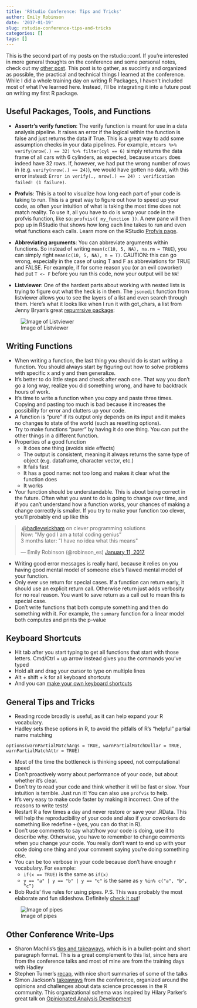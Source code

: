 ```yaml
---
title: 'RStudio Conference: Tips and Tricks'
author: Emily Robinson
date: '2017-01-19'
slug: rstudio-conference-tips-and-tricks
categories: []
tags: []
---
```


This is the second part of my posts on the rstudio::conf. If you're interested in more general thoughts on the conference and some personal notes, check out my [other post](hookedondata.org/RStudio-Conference-Recap/). This post is to gather, as succintly and organized as possible, the practical and technical things I learned at the conference. While I did a whole training day on writing R Packages, I haven't included most of what I've learned here. Instead, I'll be integrating it into a future post on writing my first R package. 

## Useful Packages, Tools, and Functions 
* **Assertr's verify function**: The verify function is meant for use in a data analysis pipeline. It raises an error if the logical within the function is false and just returns the data if True. This is a great way to add some assumption checks in your data pipelines. For example,  `mtcars %>% verify(nrow(.) == 32) %>% filter(cyl == 6)` simply returns the data frame of all cars with 6 cylinders, as expected, because `mtcars` does indeed have 32 rows. If, however, we had put the wrong number of rows in (e.g. `verify(nrow(.) == 24)`), we would have gotten no data, with this error instead: `Error in verify(., nrow(.) == 24) : verification failed! (1 failure)`. 

* **Profvis**: This is a tool to visualize how long each part of your code is taking to run. This is a great way to figure out how to speed up your code, as often your intuition of what is taking the most time does not match reality. To use it, all you have to do is wrap your code in the profvis function, like so: `profvis({ my_function })`. A new pane will then pop up in RStudio that shows how long each line takes to run and even what functions each calls. Learn more on the RStudio [Profvis page](https://rstudio.github.io/profvis/). 

* **Abbreviating arguments**: You can abbreviate arguments within functions. So instead of writing `mean(c(10, 5, NA), na.rm = TRUE`), you can simply right `mean(c(10, 5, NA), n = T)`. CAUTION: this can go wrong, especially in the case of using T and F as abbreviations for TRUE and FALSE. For example, if for some reason you (or an evil coworker) had put `T <- F` before you run this code, now your output will be `NA`!

* **Listviewer**: One of the hardest parts about working with nested lists is trying to figure out what the heck is in them. The `jsonedit` function from listviewer allows you to see the layers of a list and even search through them. Here's what it looks like when I run it with got_chars, a list from Jenny Bryan's great [repurrrsive package](https://github.com/jennybc/repurrrsive):

![Image of Listviewer](/img/Listviewer.png)


## Writing Functions

* When writing a function, the last thing you should do is start writing a function. You should always start by figuring out how to solve problems with specific x and y and then generalize. 
* It's better to do little steps and check after each one. That way you don't go a long way, realize you did something wrong, and have to backtrack hours of work.  
* It's time to write a function when you copy and paste three times. Copying and pasting too much is bad because it increases the possibility for error and clutters up your code. 
* A function is "pure" if its output only depends on its input and it makes no changes to state of the world (such as resetting options).
* Try to make functions "purer" by having it do one thing. You can put the other things in a different function. 
* Properties of a good function 
  - It does one thing (avoids side effects)
  - The output is consistent, meaning it always returns the same type of object (e.g. dataframe, character vector, etc.)
  - It fails fast
  - It has a good name: not too long and makes it clear what the function does
  - It works
* Your function should be understandable. This is about being correct in the future. Often what you want to do is going to change over time, and if you can't understand how a function works, your chances of making a change correctly is smaller. If you try to make your function too clever, you'll probably end up like this 

<blockquote class="twitter-tweet" data-lang="en"><p lang="en" dir="ltr">.<a href="https://twitter.com/hadleywickham">@hadleywickham</a> on clever programming solutions<br>Now: &quot;My god I am a total coding genius” <br>3 months later: &quot;I have no idea what this means&quot;</p>&mdash; Emily Robinson (@robinson_es) <a href="https://twitter.com/robinson_es/status/819225758367449088">January 11, 2017</a></blockquote>
<script async src="//platform.twitter.com/widgets.js" charset="utf-8"></script>

* Writing good error messages is really hard, because it relies on you having good mental model of someone else's flawed mental model of your function. 
* Only ever use return for special cases. If a function can return early, it should use an explicit return call. Otherwise return just adds verbosity for no real reason. You want to save return as a call out to mean this is special case. 
* Don't write functions that both compute something and then do something with it. For example, the `summary` function for a linear model both computes and prints the p-value

## Keyboard Shortcuts

* Hit tab after you start typing to get all functions that start with those letters. Cmd/Ctrl + up arrow instead gives you the commands you've typed
* Hold alt and drag your cursor to type on multiple lines
* Alt + shift + k for all keyboard shortcuts
* And you can [make your own keyboard shortcuts](https://support.rstudio.com/hc/en-us/articles/206382178-Customizing-Keyboard-Shortcuts)

## General Tips and Tricks

* Reading rcode broadly is useful, as it can help expand your R vocabulary. 
* Hadley sets these options in R, to avoid the pitfalls of R's "helpful" partial name matching

```
options(warnPartialMatchArgs = TRUE, warnPartialMatchDollar = TRUE, warnPartialMatchAttr = TRUE)
```

* Most of the time the bottleneck is thinking speed, not computational speed
* Don't proactively worry about performance of your code, but about whether it's clear. 
* Don't try to read your code and think whether it will be fast or slow. Your intuition is terrible. Just run it! You can also use `profvis` to help. 
* It's very easy to make code faster by making it incorrect. One of the reasons to write tests!
* Restart R a few times a day and never restore or save your .RData. This will help the reproducibility of your code and also if your coworkers do something like redefine `+` (yes, you can do that in R).
* Don't use comments to say what/how your code is doing, use it to describe why. Otherwise, you have to remember to change comments when you change your code. You really don't want to end up with your code doing one thing and your comment saying you're doing something else.
* You can be too verbose in your code because don't have enough r vocabulary. For example: 
    - `if(x == TRUE)` is the same as `if(x)`
    - `y == "a" | y == "b" | y == "c"` is the same as `y %in% c("a", "b", “c”)`
* Bob Rudis' five rules for using pipes. P.S. This was probably the most elaborate and fun slideshow. Definitely [check it out](https://github.com/hrbrmstr/rstudioconf2017#readme)!

![Image of pipes](/img/Rules_of_pipe.png)

## Other Conference Write-Ups
* Sharon Machlis's [tips and takeaways](http://www.computerworld.com/article/3157004/data-analytics/best-tips-and-takeaways-from-rstudio-conference.html), which is in a bullet-point and short paragraph format. This is a great complement to this list, since hers are from the conference talks and most of mine are from the training days with Hadley
* Stephen Turner's [recap](http://www.gettinggeneticsdone.com/2017/01/rstudio-conference-2017-recap.html), with nice short summaries of some of the talks
* Simon Jackson's [takeaways](https://drsimonj.svbtle.com/opinions-and-challenges-at-rstudio-conf) from the conference, organized around the opinions and challenges about data science processes in the R community. This organizational schema was inspired by Hilary Parker's great talk on [Opinionated Analysis Development](http://www.slideshare.net/hilaryparker/opinionated-analysis-development)

